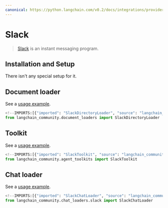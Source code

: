 ```yaml
---
canonical: https://python.langchain.com/v0.2/docs/integrations/providers/slack/
---
```


# Slack

> [Slack](https://slack.com/) is an instant messaging program.

## Installation and Setup

There isn't any special setup for it.

## Document loader

See a [usage example](/docs/integrations/document_loaders/slack).

```python
<!--IMPORTS:[{"imported": "SlackDirectoryLoader", "source": "langchain_community.document_loaders", "docs": "https://api.python.langchain.com/en/latest/document_loaders/langchain_community.document_loaders.slack_directory.SlackDirectoryLoader.html", "title": "Slack"}]-->
from langchain_community.document_loaders import SlackDirectoryLoader
```

## Toolkit

See a [usage example](/docs/integrations/tools/slack).

```python
<!--IMPORTS:[{"imported": "SlackToolkit", "source": "langchain_community.agent_toolkits", "docs": "https://api.python.langchain.com/en/latest/agent_toolkits/langchain_community.agent_toolkits.slack.toolkit.SlackToolkit.html", "title": "Slack"}]-->
from langchain_community.agent_toolkits import SlackToolkit
```

## Chat loader

See a [usage example](/docs/integrations/chat_loaders/slack).

```python
<!--IMPORTS:[{"imported": "SlackChatLoader", "source": "langchain_community.chat_loaders.slack", "docs": "https://api.python.langchain.com/en/latest/chat_loaders/langchain_community.chat_loaders.slack.SlackChatLoader.html", "title": "Slack"}]-->
from langchain_community.chat_loaders.slack import SlackChatLoader
```